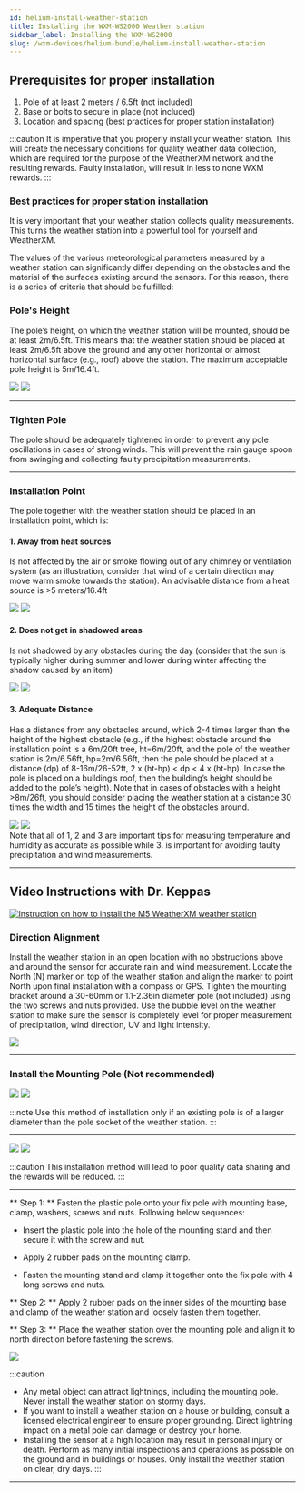 ```yaml
---
id: helium-install-weather-station
title: Installing the WXM-WS2000 Weather station
sidebar_label: Installing the WXM-WS2000
slug: /wxm-devices/helium-bundle/helium-install-weather-station
---
```



## Prerequisites for proper installation
1. Pole of at least 2 meters / 6.5ft (not included)
1. Base or bolts to secure in place (not included)
1. Location and spacing (best practices for proper station installation)

:::caution
It is imperative that you properly install your weather station. This will create the necessary conditions for quality weather data collection, which are required for the purpose of the WeatherXM network and the resulting rewards. Faulty installation, will result in less to none WXM rewards.
:::

### Best practices for proper station installation

It is very important that your weather station collects quality measurements.
This turns the weather station into a powerful tool for yourself and WeatherXM.

The values of the various meteorological parameters measured by a weather station can significantly differ depending on the obstacles
and the material of the surfaces existing around the sensors. For this reason, there is a series of criteria that should be fulfilled:

### Pole's Height

<section class="explanation horizontal">
  <div class="copy">
    <p>
      The pole’s height, on which the weather station will be mounted, should be at least 2m/6.5ft.
      This means that the weather station should be placed at least 2m/6.5ft above the ground and any other horizontal
      or almost horizontal surface (e.g., roof) above the station. The maximum acceptable pole height is 5m/16.4ft.
    </p>
  </div>
  <div class="images">
    <img src={useBaseUrl("img/wxm-devices/wifi-m5-bundle/ground-height.svg")} />
    <img src={useBaseUrl("img/wxm-devices/wifi-m5-bundle/roof-deployment.svg")} />
  </div>
</section>

<hr/>


### Tighten Pole

The pole should be adequately tightened in order to prevent any pole oscillations in cases of strong winds.
This will prevent the rain gauge spoon from swinging and collecting faulty precipitation measurements.

<hr/>

### Installation Point

The pole together with the weather station should be placed in an installation point, which is:

  <section class="explanation horizontal">
    <div class="copy">
      <h4>1. Away from heat sources</h4>
      <p>
        Is not affected by the air or smoke flowing out of any chimney or ventilation system
        (as an illustration, consider that wind of a certain direction may move warm smoke towards the station).
        An advisable distance from a heat source is >5 meters/16.4ft
      </p>
    </div>
    <div class="images">
      <img src={useBaseUrl("img/wxm-devices/wifi-m5-bundle/chimney-deployment.svg")} />
      <img src={useBaseUrl("img/wxm-devices/wifi-m5-bundle/airflow-deployment.svg")} />
    </div>
  </section>

  <section class="explanation horizontal">
    <div class="copy">
      <h4>2. Does not get in shadowed areas</h4>
      <p>
        Is not shadowed by any obstacles during the day (consider that the sun is typically higher during summer and lower during winter affecting the shadow caused by an item)
      </p>
    </div>
    <div class="images">
      <img src={useBaseUrl("img/wxm-devices/wifi-m5-bundle/building-with-pool-in-roof.svg")} />
      <img src={useBaseUrl("img/wxm-devices/wifi-m5-bundle/ws1000-shadow-soft.svg")} />
    </div>
  </section>

  <section class="explanation horizontal">
    <div>
      <h4>3. Adequate Distance</h4>
      <p>Has a distance from any obstacles around, which 2-4 times larger than the height of the highest obstacle
         (e.g., if the highest obstacle around the installation point is a 6m/20ft tree, ht=6m/20ft,
         and the pole of the weather station is 2m/6.56ft, hp=2m/6.56ft, then the pole should be placed at a distance (dp) of 8-16m/26-52ft,
         2 x (ht-hp) &#60; dp &#60; 4 x (ht-hp). In case the pole is placed on a building’s roof,
         then the building’s height should be added to the pole’s height).
         Note that in cases of obstacles with a height >8m/26ft, you should consider placing the weather station
         at a distance 30 times the width and 15 times the height of the obstacles around.
      </p>
    </div>
    <div class="images">
      <img src={useBaseUrl("img/wxm-devices/wifi-m5-bundle/wall.svg")} />
      <img src={useBaseUrl("img/wxm-devices/wifi-m5-bundle/tree.svg")} />
    </div>
  </section>

  <section>
      Note that all of 1, 2 and 3 are important tips for measuring temperature and humidity as accurate as possible
      while 3. is important for avoiding faulty precipitation and wind measurements.
  </section>

<hr/>

## Video Instructions with Dr. Keppas

[![Instruction on how to install the M5 WeatherXM weather station](/img/wxm-devices/wifi-m5-bundle/video-setup-installation.png)](https://www.youtube.com/watch?v=J-dSXNLX4nk&ab_channel=WeatherXM)

### Direction Alignment

Install the weather station in an open location with no obstructions above and around the
sensor for accurate rain and wind measurement.
Locate the North (N) marker on top of the weather station and align the marker to point North
upon final installation with a compass or GPS. Tighten the mounting bracket around a 30-60mm 
or 1.1-2.36in diameter pole (not included) using the two screws and nuts provided.
Use the bubble level on the weather station to make sure the sensor is completely level for
proper measurement of precipitation, wind direction, UV and light intensity.

<div class="control">
    <img src={useBaseUrl("/img/wxm-devices/helium-bundle/direction-alignment.svg")} />
</div>

<hr/>

### Install the Mounting Pole (**Not recommended**)

<div class="explanation">
    <img src={useBaseUrl("/img/wxm-devices/helium-bundle/mounting-pole-installation-correct-1.svg")} />
    <img src={useBaseUrl("/img/wxm-devices/helium-bundle/mounting-pole-installation-correct-2.svg")} />
</div>

:::note
Use this method of installation only if an existing pole is of a larger diameter than the pole socket of the weather station.
:::
<hr/>

<div class="explanation">
    <img src={useBaseUrl("/img/wxm-devices/helium-bundle/mounting-pole-installation-false-1.svg")} />
    <img src={useBaseUrl("/img/wxm-devices/helium-bundle/mounting-pole-installation-false-2.svg")} />
</div>

:::caution
This installation method will lead to poor quality data sharing and the rewards will be reduced.
:::

<hr/>

** Step 1: ** Fasten the plastic pole onto your fix pole with mounting base, clamp, washers, screws and nuts. Following below sequences:

- Insert the plastic pole into the hole of the mounting stand and then secure it with the screw and nut.

- Apply 2 rubber pads on the mounting clamp.

- Fasten the mounting stand and clamp it together onto the fix pole with 4 long screws and nuts.


** Step 2: ** Apply 2 rubber pads on the inner sides of the mounting base and clamp of the weather station and loosely fasten them together.

** Step 3: ** Place the weather station over the mounting pole and align it to north direction before fastening the screws.

<div class="control">
    <img src={useBaseUrl("/img/wxm-devices/helium-bundle/plastic-pole-installation.svg")} />
</div>

:::caution
- Any metal object can attract lightnings, including the mounting pole. Never install the weather station on stormy days.
- If you want to install a weather station on a house or building, consult a licensed electrical engineer to ensure proper grounding. Direct lightning impact on a metal pole can damage or destroy your home.
- Installing the sensor at a high location may result in personal injury or death. Perform as many initial inspections and operations as possible on the ground and in buildings or houses. Only install the weather station on clear, dry days.
:::

<hr/>







